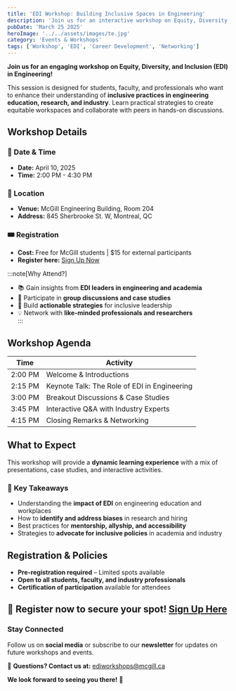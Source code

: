 ```yaml
---
title: 'EDI Workshop: Building Inclusive Spaces in Engineering'
description: 'Join us for an interactive workshop on Equity, Diversity, and Inclusion (EDI) in engineering, focusing on actionable steps to foster inclusive research and work environments.'
pubDate: 'March 25 2025'
heroImage: '../../assets/images/te.jpg'
category: 'Events & Workshops'
tags: ['Workshop', 'EDI', 'Career Development', 'Networking']
---
```


**Join us for an engaging workshop on Equity, Diversity, and Inclusion (EDI) in Engineering!**  

This session is designed for students, faculty, and professionals who want to enhance their understanding of **inclusive practices in engineering education, research, and industry**. Learn practical strategies to create equitable workspaces and collaborate with peers in hands-on discussions.

## Workshop Details

### 📅 Date & Time
- **Date:** April 10, 2025  
- **Time:** 2:00 PM - 4:30 PM  

### 📍 Location
- **Venue:** McGill Engineering Building, Room 204  
- **Address:** 845 Sherbrooke St. W, Montreal, QC  

### 🎟️ Registration
- **Cost:** Free for McGill students | $15 for external participants  
- **Register here:** [Sign Up Now](#)

:::note[Why Attend?]
- 📚 Gain insights from **EDI leaders in engineering and academia**  
- 🤝 Participate in **group discussions and case studies**  
- 🚀 Build **actionable strategies** for inclusive leadership  
- 💡 Network with **like-minded professionals and researchers**  
:::

## Workshop Agenda

| Time         | Activity |
|-------------|----------|
| 2:00 PM     | Welcome & Introductions |
| 2:15 PM     | Keynote Talk: The Role of EDI in Engineering |
| 3:00 PM     | Breakout Discussions & Case Studies |
| 3:45 PM     | Interactive Q&A with Industry Experts |
| 4:15 PM     | Closing Remarks & Networking |

## What to Expect

This workshop will provide a **dynamic learning experience** with a mix of presentations, case studies, and interactive activities.

### 🎯 **Key Takeaways**
- Understanding the **impact of EDI** on engineering education and workplaces  
- How to **identify and address biases** in research and hiring  
- Best practices for **mentorship, allyship, and accessibility**  
- Strategies to **advocate for inclusive policies** in academia and industry  

## Registration & Policies

- **Pre-registration required** – Limited spots available  
- **Open to all students, faculty, and industry professionals**  
- **Certification of participation** available for attendees  

📢 **Register now to secure your spot!** [Sign Up Here](#)
---

### **Stay Connected**
Follow us on **social media** or subscribe to our **newsletter** for updates on future workshops and events.

📧 **Questions? Contact us at:** [ediworkshops@mcgill.ca](mailto:ediworkshops@mcgill.ca)  

**We look forward to seeing you there!** 🎉
